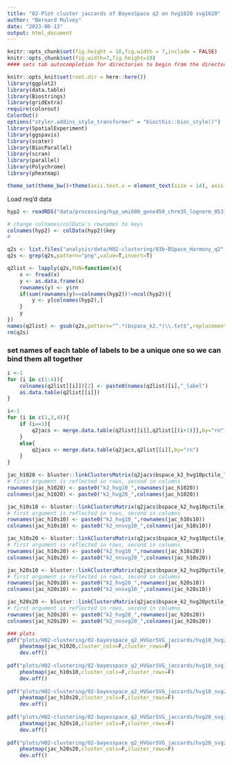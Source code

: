 ```yaml
---
title: "02-Plot cluster jaccards of BayesSpace q2 on hvg1020 svg1020"
author: "Bernard Mulvey"
date: "2023-06-13"
output: html_document
---
```


```r
knitr::opts_chunk$set(fig.height = 10,fig.width = 7,include = FALSE)
knitr::opts_chunk$set(fig.width=7,fig.height=10)
#### sets tab autocompletion for directories to begin from the directory containing the .Rproj session, instead of the script's directory if different

knitr::opts_knit$set(root.dir = here::here())
library(ggplot2)
library(data.table)
library(Biostrings)
library(gridExtra)
require(colorout)
ColorOut()
options("styler.addins_style_transformer" = "biocthis::bioc_style()")
library(SpatialExperiment)
library(ggspavis)
library(scater)
library(BiocParallel)
library(scran)
library(parallel)
library(Polychrome)
library(pheatmap)

theme_set(theme_bw()+theme(axis.text.x = element_text(size = 14), axis.title.x = element_text(size = 16), axis.text.y = element_text(size = 14), axis.title.y = element_text(size =16), plot.title = element_text(size = 20,hjust=0.5), strip.text = element_text(size=18), legend.text = element_text(size=10), legend.title = element_text(size=11,hjust=0.5)))
```


Load req'd data
```r
hyp2 <- readRDS("data/processing/hyp_umi600_gene450_chrm35_lognorm_053123.RDS") 

# change colnames/colData's rownames to keys
colnames(hyp2) <- colData(hyp2)$key
#

q2s <- list.files("analysis/data/H02-clustering/03b-BSpace_Harmony_q2",pattern=".txt",full.names = T)
q2s <- grep(q2s,pattern="png",value=T,invert=T)

q2list <- lapply(q2s,FUN=function(x){
    x <- fread(x)
    y <- as.data.frame(x)
    rownames(y) <- y$rn
    if(sum(rownames(y)==colnames(hyp2))!=ncol(hyp2)){
        y <- y[colnames(hyp2),]
    }
    y
})
names(q2list) <- gsub(q2s,pattern="^.*(bspace_k2.*)\\.txt$",replacement="\\1")
rm(q2s)

```

### set names of each table of labels to be a unique one so we can bind them all together
```r
i <-1
for (i in c(1:4)){
    colnames(q2list[[i]])[2] <- paste0(names(q2list)[i],"_label")
    as.data.table(q2list[[i]])
}

i<-1
for (i in c(1,3,4)){
    if (i==1){
        q2jacs <- merge.data.table(q2list[[i]],q2list[[(i+1)]],by="rn")
    }
    else{
        q2jacs <- merge.data.table(q2jacs,q2list[[i]],by="rn")
    }
}

jac_h1020 <- bluster::linkClustersMatrix(q2jacs$bspace_k2_hvg10pctile_label,q2jacs$bspace_k2_hvg20pctile_label)
# first argument is reflected in rows, second in columns
rownames(jac_h1020) <- paste0("k2_hvg10_",rownames(jac_h1020))
colnames(jac_h1020) <- paste0("k2_hvg20_",colnames(jac_h1020))

jac_h10s10 <- bluster::linkClustersMatrix(q2jacs$bspace_k2_hvg10pctile_label,q2jacs$bspace_k2_nnsvg10pctile_label)
# first argument is reflected in rows, second in columns
rownames(jac_h10s10) <- paste0("k2_hvg10_",rownames(jac_h10s10))
colnames(jac_h10s10) <- paste0("k2_nnsvg10_",colnames(jac_h10s10))

jac_h10s20 <- bluster::linkClustersMatrix(q2jacs$bspace_k2_hvg10pctile_label,q2jacs$bspace_k2_nnsvg20pctile_label)
# first argument is reflected in rows, second in columns
rownames(jac_h10s20) <- paste0("k2_hvg10_",rownames(jac_h10s20))
colnames(jac_h10s20) <- paste0("k2_nnsvg20_",colnames(jac_h10s20))

jac_h20s10 <- bluster::linkClustersMatrix(q2jacs$bspace_k2_hvg20pctile_label,q2jacs$bspace_k2_nnsvg10pctile_label)
# first argument is reflected in rows, second in columns
rownames(jac_h20s10) <- paste0("k2_hvg20_",rownames(jac_h20s10))
colnames(jac_h20s10) <- paste0("k2_nnsvg10_",colnames(jac_h20s10))

jac_h20s20 <- bluster::linkClustersMatrix(q2jacs$bspace_k2_hvg20pctile_label,q2jacs$bspace_k2_nnsvg20pctile_label)
# first argument is reflected in rows, second in columns
rownames(jac_h20s20) <- paste0("k2_hvg20_",rownames(jac_h20s20))
colnames(jac_h20s20) <- paste0("k2_nnsvg20_",colnames(jac_h20s20))
```


```r
### plots
pdf("plots/H02-clustering/02-bayesspace_q2_HVGorSVG_jaccards/hvg10_hvg20.pdf",width=7,height=7)
    pheatmap(jac_h1020,cluster_cols=F,cluster_rows=F)
    dev.off()
    
pdf("plots/H02-clustering/02-bayesspace_q2_HVGorSVG_jaccards/hvg10_svg10.pdf",width=7,height=7)
    pheatmap(jac_h10s10,cluster_cols=F,cluster_rows=F)
    dev.off()
    
pdf("plots/H02-clustering/02-bayesspace_q2_HVGorSVG_jaccards/hvg10_svg20.pdf",width=7,height=7)
    pheatmap(jac_h10s20,cluster_cols=F,cluster_rows=F)
    dev.off()
    
pdf("plots/H02-clustering/02-bayesspace_q2_HVGorSVG_jaccards/hvg20_svg10.pdf",width=7,height=7)
    pheatmap(jac_h20s10,cluster_cols=F,cluster_rows=F)
    dev.off()
    
pdf("plots/H02-clustering/02-bayesspace_q2_HVGorSVG_jaccards/hvg20_svg20.pdf",width=7,height=7)
    pheatmap(jac_h20s20,cluster_cols=F,cluster_rows=F)
    dev.off()
```
